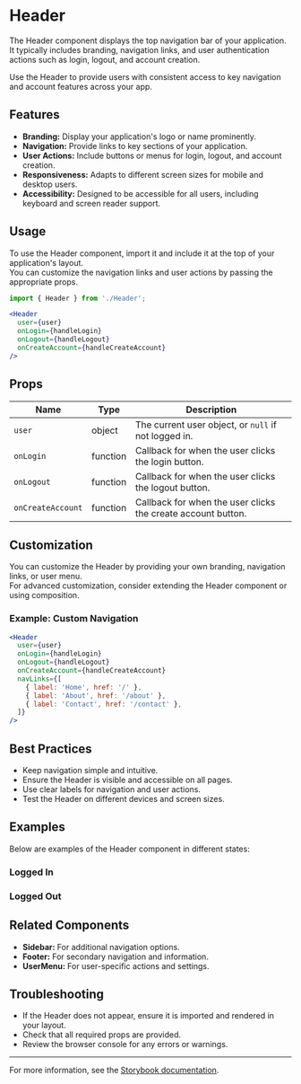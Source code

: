 

<Meta of={HeaderStories} />

# Header

The Header component displays the top navigation bar of your application.  
It typically includes branding, navigation links, and user authentication actions such as login, logout, and account creation.

Use the Header to provide users with consistent access to key navigation and account features across your app.

## Features

- **Branding:** Display your application's logo or name prominently.
- **Navigation:** Provide links to key sections of your application.
- **User Actions:** Include buttons or menus for login, logout, and account creation.
- **Responsiveness:** Adapts to different screen sizes for mobile and desktop users.
- **Accessibility:** Designed to be accessible for all users, including keyboard and screen reader support.

## Usage

To use the Header component, import it and include it at the top of your application's layout.  
You can customize the navigation links and user actions by passing the appropriate props.

```jsx
import { Header } from './Header';

<Header
  user={user}
  onLogin={handleLogin}
  onLogout={handleLogout}
  onCreateAccount={handleCreateAccount}
/>
```

## Props

| Name            | Type     | Description                                      |
|-----------------|----------|--------------------------------------------------|
| `user`          | object   | The current user object, or `null` if not logged in. |
| `onLogin`       | function | Callback for when the user clicks the login button. |
| `onLogout`      | function | Callback for when the user clicks the logout button. |
| `onCreateAccount` | function | Callback for when the user clicks the create account button. |

## Customization

You can customize the Header by providing your own branding, navigation links, or user menu.  
For advanced customization, consider extending the Header component or using composition.

### Example: Custom Navigation

```jsx
<Header
  user={user}
  onLogin={handleLogin}
  onLogout={handleLogout}
  onCreateAccount={handleCreateAccount}
  navLinks={[
    { label: 'Home', href: '/' },
    { label: 'About', href: '/about' },
    { label: 'Contact', href: '/contact' },
  ]}
/>
```

## Best Practices

- Keep navigation simple and intuitive.
- Ensure the Header is visible and accessible on all pages.
- Use clear labels for navigation and user actions.
- Test the Header on different devices and screen sizes.

## Examples

Below are examples of the Header component in different states:

### Logged In

<Canvas of={HeaderStories.LoggedIn} />

### Logged Out

<Canvas of={HeaderStories.LoggedOut} />

## Related Components

- **Sidebar:** For additional navigation options.
- **Footer:** For secondary navigation and information.
- **UserMenu:** For user-specific actions and settings.

## Troubleshooting

- If the Header does not appear, ensure it is imported and rendered in your layout.
- Check that all required props are provided.
- Review the browser console for any errors or warnings.

---

For more information, see the [Storybook documentation](https://storybook.js.org/docs).
